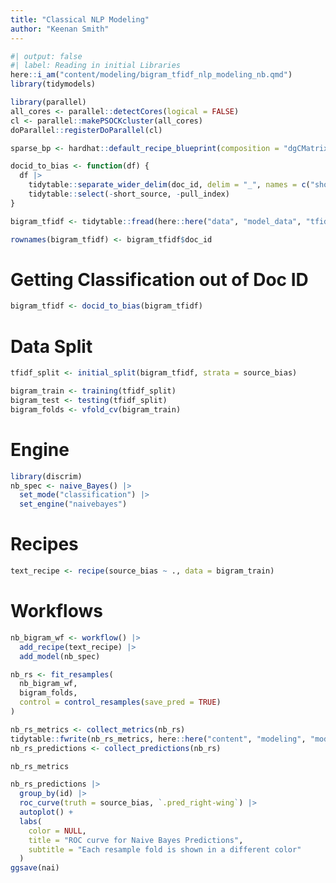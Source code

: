 ```yaml
---
title: "Classical NLP Modeling"
author: "Keenan Smith"
---
```


```r
#| output: false
#| label: Reading in initial Libraries
here::i_am("content/modeling/bigram_tfidf_nlp_modeling_nb.qmd")
library(tidymodels)

library(parallel)
all_cores <- parallel::detectCores(logical = FALSE)
cl <- parallel::makePSOCKcluster(all_cores)
doParallel::registerDoParallel(cl)

sparse_bp <- hardhat::default_recipe_blueprint(composition = "dgCMatrix")

docid_to_bias <- function(df) {
  df |>
    tidytable::separate_wider_delim(doc_id, delim = "_", names = c("short_source", "pull_index", "source_bias"), cols_remove = TRUE) |>
    tidytable::select(-short_source, -pull_index)
}
```

```r
bigram_tfidf <- tidytable::fread(here::here("data", "model_data", "tfidf_bigram_df.csv.gz"))

rownames(bigram_tfidf) <- bigram_tfidf$doc_id
```

# Getting Classification out of Doc ID

```r
bigram_tfidf <- docid_to_bias(bigram_tfidf)
```

# Data Split

```r
tfidf_split <- initial_split(bigram_tfidf, strata = source_bias)

bigram_train <- training(tfidf_split)
bigram_test <- testing(tfidf_split)
bigram_folds <- vfold_cv(bigram_train)
```

# Engine

```r
library(discrim)
nb_spec <- naive_Bayes() |>
  set_mode("classification") |>
  set_engine("naivebayes")
```

# Recipes

```r
text_recipe <- recipe(source_bias ~ ., data = bigram_train)
```

# Workflows

```r
nb_bigram_wf <- workflow() |>
  add_recipe(text_recipe) |>
  add_model(nb_spec)
```

```r
nb_rs <- fit_resamples(
  nb_bigram_wf,
  bigram_folds,
  control = control_resamples(save_pred = TRUE)
)
```

```r
nb_rs_metrics <- collect_metrics(nb_rs)
tidytable::fwrite(nb_rs_metrics, here::here("content", "modeling", "model_results", "nb_rs_metrics_bigrams.csv"))
nb_rs_predictions <- collect_predictions(nb_rs)

nb_rs_metrics
```

```r
nb_rs_predictions |>
  group_by(id) |>
  roc_curve(truth = source_bias, `.pred_right-wing`) |>
  autoplot() +
  labs(
    color = NULL,
    title = "ROC curve for Naive Bayes Predictions",
    subtitle = "Each resample fold is shown in a different color"
  )
ggsave(nai)
```

